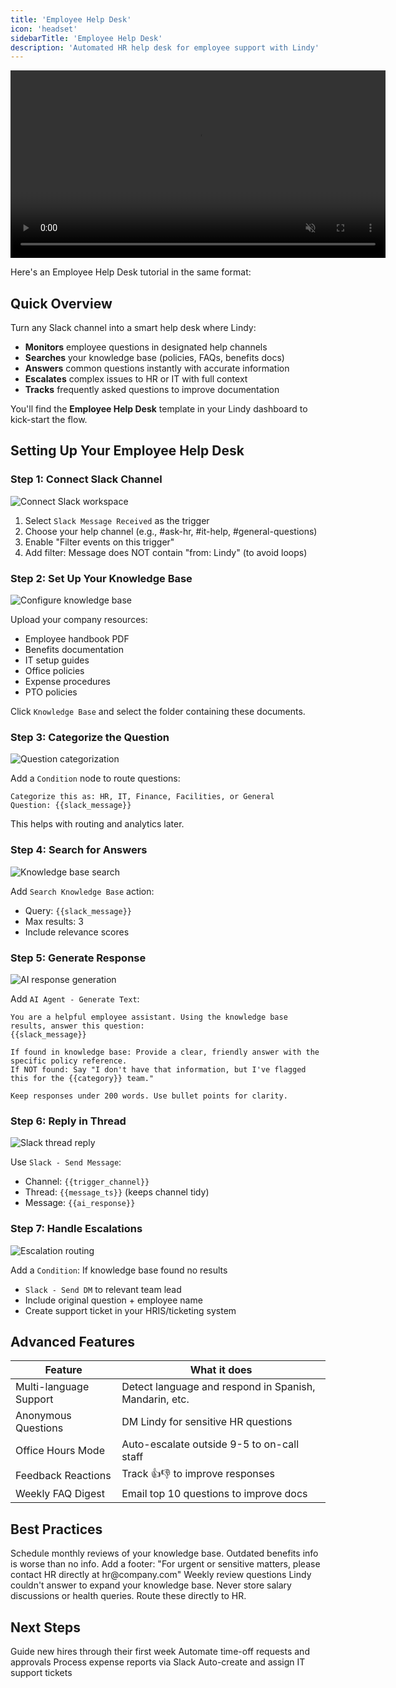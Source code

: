 ```yaml
---
title: 'Employee Help Desk'
icon: 'headset'
sidebarTitle: 'Employee Help Desk'
description: 'Automated HR help desk for employee support with Lindy'
---
```


<div style={{ display: 'flex', justifyContent: 'center', margin: '2rem 0' }}>
  <div className="video-card">
    <video
      src="https://lindyfiles.nyc3.cdn.digitaloceanspaces.com/triggers.mp4"
      width="600"
      autoPlay
      muted
      loop
      playsInline
      style={{ display: 'block', width: '100%', borderRadius: '16px' }}
    />
  </div>
</div>

Here's an Employee Help Desk tutorial in the same format:

## Quick Overview

Turn any Slack channel into a smart help desk where Lindy:

- **Monitors** employee questions in designated help channels
- **Searches** your knowledge base (policies, FAQs, benefits docs)
- **Answers** common questions instantly with accurate information
- **Escalates** complex issues to HR or IT with full context
- **Tracks** frequently asked questions to improve documentation

You'll find the **Employee Help Desk** template in your Lindy dashboard to kick-start the flow.

## Setting Up Your Employee Help Desk

### Step 1: Connect Slack Channel

<Frame>
  <img src="/lindy-brand-assets/placeholder.png" alt="Connect Slack workspace" />
</Frame>

1. Select `Slack Message Received` as the trigger
2. Choose your help channel (e.g., #ask-hr, #it-help, #general-questions)
3. Enable "Filter events on this trigger" 
4. Add filter: Message does NOT contain "from: Lindy" (to avoid loops)

### Step 2: Set Up Your Knowledge Base

<Frame>
  <img src="/lindy-brand-assets/placeholder.png" alt="Configure knowledge base" />
</Frame>

Upload your company resources:
- Employee handbook PDF
- Benefits documentation
- IT setup guides
- Office policies
- Expense procedures
- PTO policies

Click `Knowledge Base` and select the folder containing these documents.

### Step 3: Categorize the Question

<Frame>
  <img src="/lindy-brand-assets/placeholder.png" alt="Question categorization" />
</Frame>

Add a `Condition` node to route questions:

```
Categorize this as: HR, IT, Finance, Facilities, or General
Question: {{slack_message}}
```

This helps with routing and analytics later.

### Step 4: Search for Answers

<Frame>
  <img src="/lindy-brand-assets/placeholder.png" alt="Knowledge base search" />
</Frame>

Add `Search Knowledge Base` action:
- Query: `{{slack_message}}`
- Max results: 3
- Include relevance scores

### Step 5: Generate Response

<Frame>
  <img src="/lindy-brand-assets/placeholder.png" alt="AI response generation" />
</Frame>

Add `AI Agent - Generate Text`:

```
You are a helpful employee assistant. Using the knowledge base results, answer this question:
{{slack_message}}

If found in knowledge base: Provide a clear, friendly answer with the specific policy reference.
If NOT found: Say "I don't have that information, but I've flagged this for the {{category}} team."

Keep responses under 200 words. Use bullet points for clarity.
```

### Step 6: Reply in Thread

<Frame>
  <img src="/lindy-brand-assets/placeholder.png" alt="Slack thread reply" />
</Frame>

Use `Slack - Send Message`:
- Channel: `{{trigger_channel}}`
- Thread: `{{message_ts}}` (keeps channel tidy)
- Message: `{{ai_response}}`

### Step 7: Handle Escalations

<Frame>
  <img src="/lindy-brand-assets/placeholder.png" alt="Escalation routing" />
</Frame>

Add a `Condition`: If knowledge base found no results
- `Slack - Send DM` to relevant team lead
- Include original question + employee name
- Create support ticket in your HRIS/ticketing system

## Advanced Features

| Feature | What it does |
|---------|--------------|
| Multi-language Support | Detect language and respond in Spanish, Mandarin, etc. |
| Anonymous Questions | DM Lindy for sensitive HR questions |
| Office Hours Mode | Auto-escalate outside 9-5 to on-call staff |
| Feedback Reactions | Track 👍👎 to improve responses |
| Weekly FAQ Digest | Email top 10 questions to improve docs |

## Best Practices

<AccordionGroup>
  <Accordion title="Keep Knowledge Fresh">
    Schedule monthly reviews of your knowledge base. Outdated benefits info is worse than no info.
  </Accordion>
  
  <Accordion title="Set Clear Boundaries">
    Add a footer: "For urgent or sensitive matters, please contact HR directly at hr@company.com"
  </Accordion>
  
  <Accordion title="Monitor Unanswered Questions">
    Weekly review questions Lindy couldn't answer to expand your knowledge base.
  </Accordion>
  
  <Accordion title="Respect Privacy">
    Never store salary discussions or health queries. Route these directly to HR.
  </Accordion>
</AccordionGroup>

## Next Steps

<CardGroup cols={2}>
  <Card title="Onboarding Assistant" href="/tutorials/onboarding-bot" icon="user-plus">
    Guide new hires through their first week
  </Card>
  <Card title="PTO Tracker" href="/tutorials/pto-tracker" icon="calendar-check">
    Automate time-off requests and approvals
  </Card>
  <Card title="Expense Bot" href="/tutorials/expense-bot" icon="receipt">
    Process expense reports via Slack
  </Card>
  <Card title="IT Ticket Router" href="/tutorials/it-ticket-router" icon="computer">
    Auto-create and assign IT support tickets
  </Card>
</CardGroup>